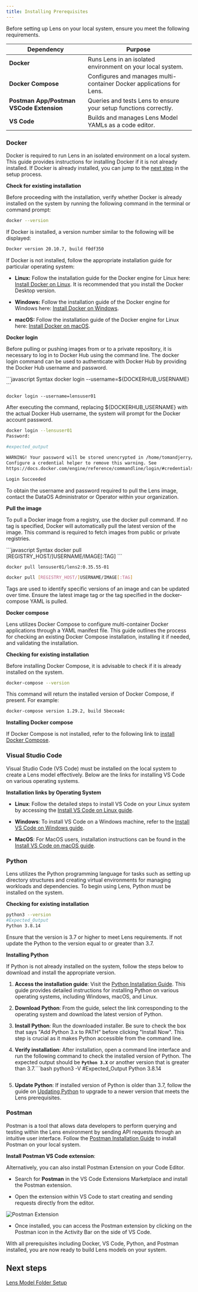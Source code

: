 ```yaml
---
title: Installing Prerequisites 
---
```


Before setting up Lens on your local system, ensure you meet the following requirements.

| **Dependency**                           | **Purpose**                                                          |
| ---------------------------------------- | -------------------------------------------------------------------- |
| **Docker**                               | Runs Lens in an isolated environment on your local system.           |
| **Docker Compose**                       | Configures and manages multi-container Docker applications for Lens. |
| **Postman App/Postman VSCode Extension** | Queries and tests Lens to ensure your setup functions correctly.     |
| **VS Code**                              | Builds and manages Lens Model YAMLs as a code editor.                |

### **Docker**

Docker is required to run Lens in an isolated environment on a local system. This guide provides instructions for installing Docker if it is not already installed. If Docker is already installed, you can jump to the [next step](/resources/lens/installing_prerequisites/#visual-studio-code) in the setup process.

**Check for existing installation**

Before proceeding with the installation, verify whether Docker is already installed on the system by running the following command in the terminal or command prompt:

```bash
docker --version
```

If Docker is installed, a version number similar to the following will be displayed:

```bash
Docker version 20.10.7, build f0df350
```

If Docker is not installed, follow the appropriate installation guide for particular operating system:

* **Linux:** Follow the installation guide for the Docker engine for Linux here: [Install Docker on Linux](https://docs.docker.com/desktop/install/linux-install/). It is recommended that you install the Docker Desktop version.

* **Windows:** Follow the installation guide of the Docker engine for Windows here: [Install Docker on Windows](https://docs.docker.com/desktop/install/windows-install/).

* **macOS:** Follow the installation guide of the Docker engine for Linux here: [Install Docker on macOS](https://docs.docker.com/desktop/install/mac-install/).

**Docker login**

Before pulling or pushing images from or to a private repository, it is necessary to log in to Docker Hub using the command line. The docker login command can be used to authenticate with Docker Hub by providing the Docker Hub username and password.

<CodeGroup>
  ```javascript Syntax
  docker login --username=${DOCKERHUB_USERNAME}
  ```

  ```
  docker login --username=lensuser01
  ```
</CodeGroup>

After executing the command, replacing ${DOCKERHUB_USERNAME} with the actual Docker Hub username, the system will prompt for the Docker account password.

```bash
docker login --lensuser01
Password:
 
#expected_output

WARNING! Your password will be stored unencrypted in /home/tomandjerry/.docker/config.json.
Configure a credential helper to remove this warning. See
https://docs.docker.com/engine/reference/commandline/login/#credentials-store

Login Succeeded
```

<Tip>
  To obtain the username and password required to pull the Lens image, contact the DataOS Administrator or Operator within your organization.
</Tip>

**Pull the image**

To pull a Docker image from a registry, use the docker pull command. If no tag is specified, Docker will automatically pull the latest version of the image. This command is required to fetch images from public or private registries.

<CodeGroup>
  ```javascript Syntax
  docker pull [REGISTRY_HOST/]USERNAME/IMAGE[:TAG]
  ```

  ```
  docker pull lensuser01/lens2:0.35.55-01    
  ```
</CodeGroup>



```bash
docker pull [REGISTRY_HOST/]USERNAME/IMAGE[:TAG]
```

<Info>
  Tags are used to identify specific versions of an image and can be updated over time. Ensure the latest image tag or the tag specified in the docker-compose YAML is pulled.
</Info>

**Docker compose**

Lens utilizes Docker Compose to configure multi-container Docker applications through a YAML manifest file. This guide outlines the process for checking an existing Docker Compose installation, installing it if needed, and validating the installation.

**Checking for existing installation**

Before installing Docker Compose, it is advisable to check if it is already installed on the system.

```bash
docker-compose --version
```

This command will return the installed version of Docker Compose, if present. For example:

```bash
docker-compose version 1.29.2, build 5becea4c
```

**Installing Docker compose**

If Docker Compose is not installed, refer to the following link to [install Docker Compose](https://docs.docker.com/compose/install/).

### **Visual Studio Code**

Visual Studio Code (VS Code) must be installed on the local system to create a Lens model effectively. Below are the links for installing VS Code on various operating systems.

**Installation links by Operating System**

* **Linux**: Follow the detailed steps to install VS Code on your Linux system by accessing the [Install VS Code on Linux guide](https://code.visualstudio.com/docs/setup/linux).

* **Windows**: To install VS Code on a Windows machine, refer to the [Install VS Code on Windows guide](https://code.visualstudio.com/docs/setup/windows).

* **MacOS**: For MacOS users, installation instructions can be found in the [Install VS Code on macOS guide](https://code.visualstudio.com/docs/setup/mac).

### **Python**

Lens utilizes the Python programming language for tasks such as setting up directory structures and creating virtual environments for managing workloads and dependencies. To begin using Lens, Python must be installed on the system.

**Checking for existing installation**

```bash
python3 --version
#Expected_Output
Python 3.8.14
```

<Info>
  Ensure that the version is 3.7 or higher to meet Lens requirements. If not update the Python to the version equal to or greater than 3.7.
</Info>

**Installing Python**

If Python is not already installed on the system, follow the steps below to download and install the appropriate version.

1. **Access the installation guide**: Visit the [Python Installation Guide](https://realpython.com/installing-python/#how-to-install-python-on-windows). This guide provides detailed instructions for installing Python on various operating systems, including Windows, macOS, and Linux.

2. **Download Python**: From the guide, select the link corresponding to the operating system and download the latest version of Python.

3. **Install Python**: Run the downloaded installer. Be sure to check the box that says "Add Python 3.x to PATH" before clicking "Install Now". This step is crucial as it makes Python accessible from the command line.

4. **Verify installation**: After installation, open a command line interface and run the following  command to check the installed version of Python. The expected output should be **`Python 3.X`** or another version that is greater than 3.7.```bash
   python3 -V
   #Expected_Output
   Python 3.8.14
   ```

5. **Update Python**: If installed version of Python is older than 3.7, follow the guide on [Updating Python](https://ioflood.com/blog/update-python-step-by-step-guide/) to upgrade to a newer version that meets the Lens prerequisites.

### **Postman**

Postman is a tool that allows data developers to perform querying and testing within the Lens environment by sending API requests through an intuitive user interface. Follow the [Postman Installation Guide](https://learning.postman.com/docs/getting-started/installation/installation-and-updates/) to install Postman on your local system.

**Install Postman VS Code extension**:

Alternatively, you can also install Postman Extension on your Code Editor.

* Search for **Postman** in the VS Code Extensions Marketplace and install the Postman extension.

* Open the extension within VS Code to start creating and sending requests directly from the editor.

![Postman Extension](https://dataos.info/resources/lens/installing_prerequisites/postman_extension.png "Postman Extension")

* Once installed, you can access the Postman extension by clicking on the Postman icon in the Activity Bar on the side of VS Code.

With all prerequisites including Docker, VS Code, Python, and Postman installed, you are now ready to build Lens models on your system.

## Next steps

[Lens Model Folder Setup](/resources/lens/lens_model_folder_setup/)
